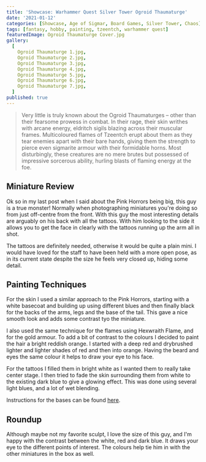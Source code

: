 ```yaml
---
title: 'Showcase: Warhammer Quest Silver Tower Ogroid Thaumaturge'
date: '2021-01-12'
categories: [Showcase, Age of Sigmar, Board Games, Silver Tower, Chaos]
tags: [fantasy, hobby, painting, tzeentch, warhammer quest]
featuredImage: Ogroid Thaumaturge Cover.jpg
gallery:
  [
    Ogroid Thaumaturge 1.jpg,
    Ogroid Thaumaturge 2.jpg,
    Ogroid Thaumaturge 3.jpg,
    Ogroid Thaumaturge 4.jpg,
    Ogroid Thaumaturge 5.jpg,
    Ogroid Thaumaturge 6.jpg,
    Ogroid Thaumaturge 7.jpg,
  ]
published: true
---
```


> Very little is truly known about the Ogroid Thaumaturges – other than their fearsome prowess in combat. In their
> rage, their skin writhes with arcane energy, eldritch sigils blazing across their muscular frames. Multicoloured
> flames of Tzeentch erupt about them as they tear enemies apart with their bare hands, giving them the strength to
> pierce even sigmarite armour with their formidable horns. Most disturbingly, these creatures are no mere brutes
> but possessed of impressive sorcerous ability, hurling blasts of flaming energy at the foe.

## Miniature Review

Ok so in my last post when I said about the Pink Horrors being big, this guy is a true monster! Normally when
photographing miniatures you're doing so from just off-centre from the front. With this guy the most interesting details
are arguably on his back with all the tattoos. With him looking to the side it allows you to get the face in clearly
with the tattoos running up the arm all in shot.

The tattoos are definitely needed, otherwise it would be quite a plain mini. I would have loved for the staff to have
been held with a more open pose, as in its current state despite the size he feels very closed up, hiding some detail.

## Painting Techniques

For the skin I used a similar approach to the Pink Horrors, starting with a white basecoat and building up using
different blues and then finally black for the backs of the arms, legs and the base of the tail. This gave a nice smooth
look and adds some contrast tyo the miniature.

I also used the same technique for the flames using Hexwraith Flame, and for the gold armour. To add a bit of contrast
to the colours I decided to paint the hair a bright reddish orange. I started with a deep red and drybrushed lighter and
lighter shades of red and then into orange. Having the beard and eyes the same colour it helps to draw your eye to his
face.

For the tattoos I filled them in bright white as I wanted them to really take center stage. I then tried to fade the
skin surrounding them from white to the existing dark blue to give a glowing effect. This was done using several
light blues, and a lot of wet blending.

Instructions for the bases can be found [here](/showcase/board-games/silver-tower/kairic-acolytes/).

## Roundup

Although maybe not my favorite sculpt, I love the size of this guy, and I'm happy with the contrast between the white,
red and dark blue. It draws your eye to the different points of interest. The colours help tie him in with the other
miniatures in the box as well.